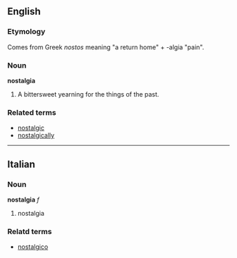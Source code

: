 ==English==

=== Etymology ===
Comes from Greek ''nostos'' meaning "a return home" + -algia "pain".

=== Noun ===
'''nostalgia'''

#A bittersweet yearning for the things of the past.

=== Related terms ===
*[[nostalgic]]
*[[nostalgically]]

----

==Italian==
===Noun===
'''nostalgia''' ''f''

# nostalgia

===Relatd terms===
*[[nostalgico]]